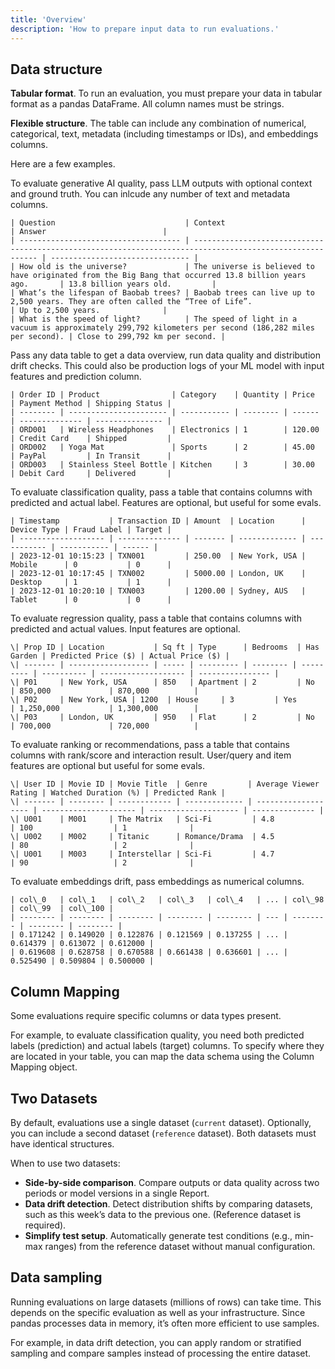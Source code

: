 ```yaml
---
title: 'Overview'
description: 'How to prepare input data to run evaluations.'
---
```


## Data structure

**Tabular format**. To run an evaluation, you must prepare your data in tabular format as a pandas DataFrame. All column names must be strings.

**Flexible structure**. The table can include any combination of numerical, categorical, text, metadata (including timestamps or IDs), and embeddings columns.

Here are a few examples.

<Tabs>
  <Tab title="LLM logs">
    To evaluate generative AI quality, pass LLM outputs with optional context and ground truth. You can inlcude any number of text and metadata columns.

    | Question                             | Context                                                                                                   | Answer                          |
    | ------------------------------------ | --------------------------------------------------------------------------------------------------------- | ------------------------------- |
    | How old is the universe?             | The universe is believed to have originated from the Big Bang that occurred 13.8 billion years ago.       | 13.8 billion years old.         |
    | What’s the lifespan of Baobab trees? | Baobab trees can live up to 2,500 years. They are often called the “Tree of Life”.                        | Up to 2,500 years.              |
    | What is the speed of light?          | The speed of light in a vacuum is approximately 299,792 kilometers per second (186,282 miles per second). | Close to 299,792 km per second. |
  </Tab>

  <Tab title="Data table">
    Pass any data table to get a data overview, run data quality and distribution drift checks. This could also be production logs of your ML model with input features and prediction column.

    | Order ID | Product                | Category    | Quantity | Price  | Payment Method | Shipping Status |
    | -------- | ---------------------- | ----------- | -------- | ------ | -------------- | --------------- |
    | ORD001   | Wireless Headphones    | Electronics | 1        | 120.00 | Credit Card    | Shipped         |
    | ORD002   | Yoga Mat               | Sports      | 2        | 45.00  | PayPal         | In Transit      |
    | ORD003   | Stainless Steel Bottle | Kitchen     | 3        | 30.00  | Debit Card     | Delivered       |
  </Tab>

  <Tab title="Classification">
    To evaluate classification quality, pass a table that contains columns with predicted and actual label. Features are optional, but useful for some evals.

    | Timestamp           | Transaction ID | Amount  | Location      | Device Type | Fraud Label | Target |
    | ------------------- | -------------- | ------- | ------------- | ----------- | ----------- | ------ |
    | 2023-12-01 10:15:23 | TXN001         | 250.00  | New York, USA | Mobile      | 0           | 0      |
    | 2023-12-01 10:17:45 | TXN002         | 5000.00 | London, UK    | Desktop     | 1           | 1      |
    | 2023-12-01 10:20:10 | TXN003         | 1200.00 | Sydney, AUS   | Tablet      | 0           | 0      |
  </Tab>

  <Tab title="Regression">
    To evaluate regression quality, pass a table that contains columns with predicted and actual values. Input features are optional.

    \| Prop ID | Location           | Sq ft | Type      | Bedrooms  | Has Garden | Predicted Price ($) | Actual Price ($) |
    \| ------- | ------------------ | ----- | --------- | -------- | --------- | ---------- | ------------------- | ---------------- |
    \| P01     | New York, USA      | 850   | Apartment | 2         | No         | 850,000             | 870,000          |
    \| P02     | New York, USA | 1200  | House     | 3         | Yes        | 1,250,000           | 1,300,000        |
    \| P03     | London, UK         | 950   | Flat      | 2         | No         | 700,000             | 720,000          |
  </Tab>

  <Tab title="Ranking">
    To evaluate ranking or recommendations, pass a table that contains columns with rank/score and interaction result. User/query and item features are optional but useful for some evals.

    \| User ID | Movie ID | Movie Title  | Genre         | Average Viewer Rating | Watched Duration (%) | Predicted Rank |
    \| ------- | -------- | ------------ | ------------- | ------------------- | --------------------- | -------------------- | -------------- |
    \| U001    | M001     | The Matrix   | Sci-Fi         | 4.8                   | 100                  | 1              |
    \| U002    | M002     | Titanic      | Romance/Drama  | 4.5                   | 80                   | 2              |
    \| U001    | M003     | Interstellar | Sci-Fi         | 4.7                   | 90                   | 2              |
  </Tab>

  <Tab title="Embeddings">
    To evaluate embeddings drift, pass embeddings as numerical columns.

    | col\_0   | col\_1   | col\_2   | col\_3   | col\_4   | ... | col\_98  | col\_99  | col\_100 |
    | -------- | -------- | -------- | -------- | -------- | --- | -------- | -------- | -------- |
    | 0.171242 | 0.149020 | 0.122876 | 0.121569 | 0.137255 | ... | 0.614379 | 0.613072 | 0.612000 |
    | 0.619608 | 0.628758 | 0.670588 | 0.661438 | 0.636601 | ... | 0.525490 | 0.509804 | 0.500000 |
  </Tab>
</Tabs>

## Column Mapping

Some evaluations require specific columns or data types present. 

For example, to evaluate classification quality, you need both predicted labels (prediction) and actual labels (target) columns. To specify where they are located in your table, you can map the data schema using the Column Mapping object.

## Two Datasets

By default, evaluations use a single dataset (`current` dataset). Optionally, you can include a second dataset (`reference` dataset). Both datasets must have identical structures. 

When to use two datasets:
* **Side-by-side comparison**. Compare outputs or data quality across two periods or model versions in a single Report.
* **Data drift detection**. Detect distribution shifts by comparing datasets, such as this week’s data to the previous one. (Reference dataset is required). 
* **Simplify test setup**. Automatically generate test conditions (e.g., min-max ranges) from the reference dataset without manual configuration.

## Data sampling 

Running evaluations on large datasets (millions of rows) can take time. This depends on the specific evaluation as well as your infrastructure. Since pandas processes data in memory, it’s often more efficient to use samples.

For example, in data drift detection, you can apply random or stratified sampling and compare samples instead of processing the entire dataset.